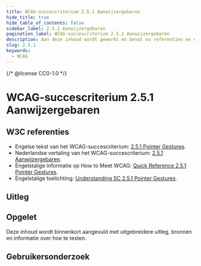 ```yaml
---
title: WCAG-succescriterium 2.5.1 Aanwijzergebaren
hide_title: true
hide_table_of_contents: false
sidebar_label: 2.5.1 Aanwijzergebaren
pagination_label: WCAG-succescriterium 2.5.1 Aanwijzergebaren
description: Aan deze inhoud wordt gewerkt en bevat nu referenties en een korte samenvatting.
slug: 2.5.1
keywords:
  - WCAG
---
```


{/* @license CC0-1.0 */}


# WCAG-succescriterium 2.5.1 Aanwijzergebaren

## W3C referenties

- Engelse tekst van het WCAG-succescriterium: [<span lang="en">2.5.1 Pointer Gestures</span>](https://www.w3.org/TR/WCAG22/#pointer-gestures).
- Nederlandse vertaling van het WCAG-succescriterium: [2.5.1 Aanwijzergebaren](https://www.w3.org/Translations/WCAG22-nl/#aanwijzergebaren).
- Engelstalige informatie op <span lang="en">How to Meet WCAG</span>: [<span lang="en">Quick Reference 2.5.1 Pointer Gestures</span>](https://www.w3.org/WAI/WCAG22/quickref/#pointer-gestures).
- Engelstalige toelichting: [<span lang="en">Understanding SC 2.5.1 Pointer Gestures</span>](https://www.w3.org/WAI/WCAG22/Understanding/pointer-gestures.html).

## Uitleg

<Summary />

## Opgelet

Deze inhoud wordt binnenkort aangevuld met uitgebreidere uitleg, bronnen en informatie over hoe te testen.

## Gebruikersonderzoek

<CTAGebruikersonderzoek />

<WCAGFooterInfo />
